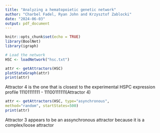 ```yaml
---
title: "Analyzing a hematopoietic genetic network"
author: "Charbel Fadel, Ryan John and Krzysztof Zablocki"
date: "2024-06-03"
output: pdf_document
---
```


```r
knitr::opts_chunk$set(echo = TRUE)
library(BoolNet)
library(igraph)

# Load the network
HSC <- loadNetwork("hsc.txt")
```



```r
attr <- getAttractors(HSC)
plotStateGraph(attr)
print(attr)

```
Attractor 4 is the one that is closest to the experimental HSPC expression profile 11101111111 - 11100111111(Attractor 4)


```r
attr <- getAttractors(HSC, type="asynchronous",
method="random", startStates=500)
print(attr)
```


Attractor 3 appears to be an assynchronous attractor because it is a complex/loose attractor




